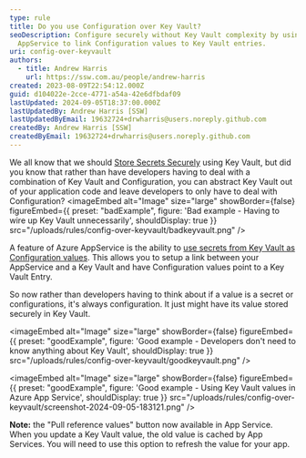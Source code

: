 ```yaml
---
type: rule
title: Do you use Configuration over Key Vault?
seoDescription: Configure securely without Key Vault complexity by using Azure
  AppService to link Configuration values to Key Vault entries.
uri: config-over-keyvault
authors:
  - title: Andrew Harris
    url: https://ssw.com.au/people/andrew-harris
created: 2023-08-09T22:54:12.000Z
guid: d104022e-2cce-4771-a54a-42e6dfbdaf09
lastUpdated: 2024-09-05T18:37:00.000Z
lastUpdatedBy: Andrew Harris [SSW]
lastUpdatedByEmail: 19632724+drwharris@users.noreply.github.com
createdBy: Andrew Harris [SSW]
createdByEmail: 19632724+drwharris@users.noreply.github.com
---
```

We all know that we should [Store Secrets Securely](/store-your-secrets-securely) using Key Vault, but did you know that rather than have developers having to deal with a combination of Key Vault and Configuration, you can abstract Key Vault out of your application code and leave developers to only have to deal with Configuration?
<imageEmbed
  alt="Image"
  size="large"
  showBorder={false}
  figureEmbed={{
    preset: "badExample",
    figure: 'Bad example - Having to wire up Key Vault unnecessarily',
    shouldDisplay: true
  }}
  src="/uploads/rules/config-over-keyvault/badkeyvault.png"
/>

A feature of Azure AppService is the ability to [use secrets from Key Vault as Configuration values](https://learn.microsoft.com/en-us/azure/app-service/app-service-key-vault-references). This allows you to setup a link between your AppService and a Key Vault and have Configuration values point to a Key Vault Entry.

So now rather than developers having to think about if a value is a secret or configurations, it's always configuration. It just might have its value stored securely in Key Vault.

<imageEmbed
  alt="Image"
  size="large"
  showBorder={false}
  figureEmbed={{
    preset: "goodExample",
    figure: 'Good example - Developers don\'t need to know anything about Key Vault',
    shouldDisplay: true
  }}
  src="/uploads/rules/config-over-keyvault/goodkeyvault.png"
/>

<imageEmbed
  alt="Image"
  size="large"
  showBorder={false}
  figureEmbed={{
    preset: "goodExample",
    figure: 'Good example -  Using Key Vault values in Azure App Service',
    shouldDisplay: true
  }}
  src="/uploads/rules/config-over-keyvault/screenshot-2024-09-05-183121.png"
/>

**Note:** the "Pull reference values" button now available in App Service. When you update a Key Vault value, the old value is cached by App Services. You will need to use this option to refresh the value for your app.
